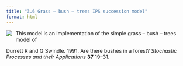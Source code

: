 ```yaml
---
title: "3.6 Grass – bush – trees IPS succession model"
format: html
---
```


[![](3.6-simple-grass-brush-trees.png)](3.6-simple-grass-brush-trees.nlogo){style="float:left; margin-right:10px; margin-bottom:5px;"} This model is an implementation of the simple grass – bush – trees model of

Durrett R and G Swindle. 1991. Are there bushes in a forest? _Stochastic Processes and their Applications_ **37** 19–31.